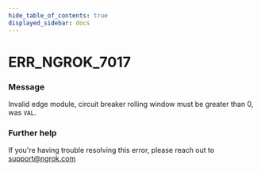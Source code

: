 ```yaml
---
hide_table_of_contents: true
displayed_sidebar: docs
---
```



# ERR_NGROK_7017

### Message
Invalid edge module, circuit breaker rolling window must be greater than 0, was `VAL`.

<ErrorDetails error='err_ngrok_7017' />


### Further help
If you're having trouble resolving this error, please reach out to [support@ngrok.com](mailto:support@ngrok.com?subject=Help%20with%20ERR_NGROK_7017)

